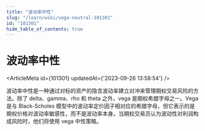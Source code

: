 ```yaml
---
title: "波动率中性"
slug: "/learn/wiki/vega-neutral-101301"
id: "101301"
hide_table_of_contents: true
---
```



# 波动率中性

<ArticleMeta id={101301} updatedAt={'2023-09-26 13:58:54'} />
<div className='border-solid border-b border-t-0 my-4 border-[var(--ifm-color-gray-300)]' />

波动率中性是一种通过对标的资产的隐含波动率建立对冲来管理期权交易风险的方法。除了 delta、gamma、rho 和 theta 之外，vega 是期权希腊字母之一。Vega 是与 Black-Scholes 模型中的波动率定价因子相对应的希腊字母，但它表示的是期权价格对波动率敏感性，而不是波动率本身。当期权交易员认为波动性对利润构成风险时，他们将使用 vega 中性策略。
